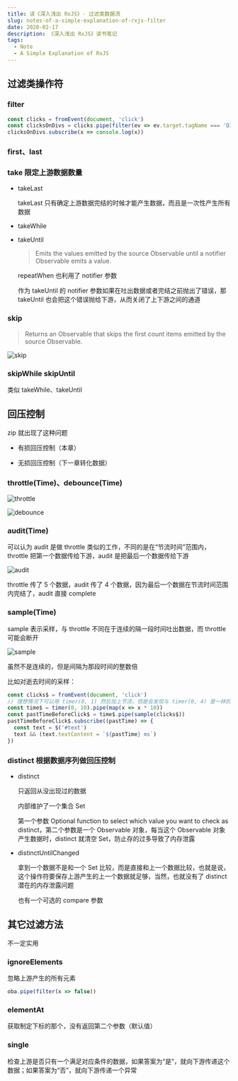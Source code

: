 ```yaml
---
title: 读《深入浅出 RxJS》- 过滤类数据流
slug: notes-of-a-simple-explanation-of-rxjs-filter
date: 2020-02-17
description: 《深入浅出 RxJS》读书笔记
tags:
  - Note
  - A Simple Explanation of RxJS
---
```


## 过滤类操作符

### filter

```ts
const clicks = fromEvent(document, 'click')
const clicksOnDivs = clicks.pipe(filter(ev => ev.target.tagName === 'DIV'))
clicksOnDivs.subscribe(x => console.log(x))
```

### first、last

### take 限定上游数据数量

* takeLast

  takeLast 只有确定上游数据完结的时候才能产生数据，而且是一次性产生所有数据

* takeWhile

* takeUntil

  > Emits the values emitted by the source Observable until a notifier Observable emits a value.

  repeatWhen 也利用了 notifier 参数
  
  作为 takeUntil 的 notifier 参数如果在吐出数据或者完结之前抛出了错误，那 takeUntil 也会把这个错误抛给下游，从而关闭了上下游之间的通道

### skip

> Returns an Observable that skips the first count items emitted by the source Observable.

![skip](./images/skip.png)

### skipWhile skipUntil

类似 takeWhile、takeUntil

## 回压控制

zip 就出现了这种问题

* 有损回压控制（本章）

* 无损回压控制（下一章转化数据）

### throttle(Time)、debounce(Time)

![throttle](./images/throttle.png)

![debounce](./images/debounce.png)

### audit(Time)

可以认为 audit 是做 throttle 类似的工作，不同的是在“节流时间”范围内，throttle 把第一个数据传给下游，audit 是把最后一个数据传给下游

![audit](./images/audit.png)

throttle 传了 5 个数据，audit 传了 4 个数据，因为最后一个数据在节流时间范围内完结了，audit 直接 complete

### sample(Time)

sample 表示采样，与 throttle 不同在于连续的隔一段时间吐出数据，而 throttle 可能会断开

![sample](./images/sample.png)

虽然不是连续的，但是间隔为那段时间的整数倍

比如对逝去时间的采样：

```ts
const clicks$ = fromEvent(document, 'click')
// 理想情况下可以用 timer(0, 1) 然后加上节流，但是会发现与 timer(0, 4) 是一样的，也就是说浏览器最小的时间间隔是 4 ms，这里 map 目的与节流一样，都是以一定准确性换取性能，但是实现方式却不同
const time$ = timer(0, 10).pipe(map(x => x * 10))
const pastTimeBeforeClick$ = time$.pipe(sample(clicks$))
pastTimeBeforeClick$.subscribe((pastTime) => {
  const text = $('#text')
  text && (text.textContent = `${pastTime} ms`)
})
```

### distinct 根据数据序列做回压控制

* distinct

  只返回从没出现过的数据

  内部维护了一个集合 Set

  第一个参数 Optional function to select which value you want to check as distinct，第二个参数是一个 Observable 对象，每当这个 Observable 对象产生数据时，distinct 就清空 Set，防止存的过多导致了内存泄露

* distinctUntilChanged

  拿到一个数据不是和一个 Set 比较，而是直接和上一个数据比较，也就是说，这个操作符要保存上游产生的上一个数据就足够，当然，也就没有了 distinct 潜在的内存泄露问题

  也有一个可选的 compare 参数

## 其它过滤方法

不一定实用

### ignoreElements

忽略上游产生的所有元素

```ts
oba.pipe(filter(x => false))
```

### elementAt

获取制定下标的那个，没有返回第二个参数（默认值）

### single

检查上游是否只有一个满足对应条件的数据，如果答案为“是”，就向下游传递这个数据；如果答案为“否”，就向下游传递一个异常
